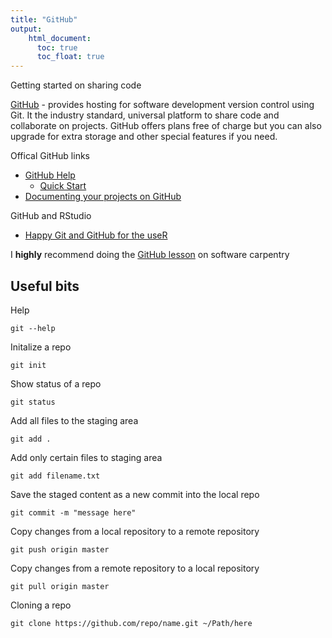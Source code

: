 ```yaml
---
title: "GitHub"
output:
    html_document:
      toc: true
      toc_float: true
---
```



<span class="badge badge-info">Getting started on sharing code</span>


[GitHub](https://github.com/) -  provides hosting for software development version control using Git. It the industry standard, universal platform to share code and collaborate on projects. GitHub offers plans free of charge but you can also upgrade for extra storage and other special features if you need.

Offical GitHub links

* [GitHub Help](https://help.github.com/en)
    - [Quick Start](https://help.github.com/en/github/getting-started-with-github/quickstart)
* [Documenting your projects on GitHub](https://guides.github.com/features/wikis/)

GitHub and RStudio

* [Happy Git and GitHub for the useR](https://happygitwithr.com/)

I **highly** recommend doing the [GitHub lesson](http://swcarpentry.github.io/git-novice/) on software carpentry

## Useful bits

Help
```
git --help
```

Initalize a repo
```
git init
```

Show status of a repo
```
git status
```

Add all files to the staging area
```
git add .
```
Add only certain files to staging area
```
git add filename.txt
```

Save the staged content as a new commit into the local repo
```
git commit -m "message here"
```

Copy changes from a local repository to a remote repository
```
git push origin master
```

Copy changes from a remote repository to a local repository
```
git pull origin master
```

Cloning a repo
```
git clone https://github.com/repo/name.git ~/Path/here
```

